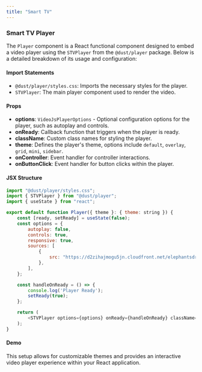 ```yaml
---
title: "Smart TV"
---
```


### Smart TV Player

The `Player` component is a React functional component designed to embed a video player using the `STVPlayer` from the `@dust/player` package. Below is a detailed breakdown of its usage and configuration:

#### Import Statements

- `@dust/player/styles.css`: Imports the necessary styles for the player.
- `STVPlayer`: The main player component used to render the video.

#### Props

- **options**: `VideoJsPlayerOptions` - Optional configuration options for the player, such as autoplay and controls.
- **onReady**: Callback function that triggers when the player is ready.
- **className**: Custom class names for styling the player.
- **theme**: Defines the player's theme, options include `default`, `overlay`, `grid`, `mini`, `sidebar`.
- **onController**: Event handler for controller interactions.
- **onButtonClick**: Event handler for button clicks within the player.

#### JSX Structure

```javascript
import "@dust/player/styles.css";
import { STVPlayer } from "@dust/player";
import { useState } from "react";

export default function Player({ theme }: { theme: string }) {
    const [ready, setReady] = useState(false);
    const options = {
        autoplay: false,
        controls: true,
        responsive: true,
        sources: [
            {
                src: "https://d2zihajmogu5jn.cloudfront.net/elephantsdream/hls/ed_hd.m3u8",
            },
        ],
    };

    const handleOnReady = () => {
        console.log('Player Ready');
        setReady(true);
    };

    return (
        <STVPlayer options={options} onReady={handleOnReady} className="!w-auto !h-[650px]" />
    );
}
```

#### Demo


<STVDemo />

This setup allows for customizable themes and provides an interactive video player experience within your React application.
